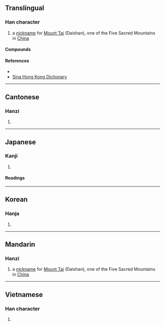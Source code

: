{{character info/new}}
==Translingual==

===Han character===
{{Han char|rn=46|rad=山|as=05|sn=8|four=23772|canj=OPU|ids=⿱代山}}

# a [[nickname]] for [[w:Mount Tai|Mount Tai]] (Daishan), one of the Five Sacred Mountains in [[China]]

====Compounds====
{{zh-der|岱宗|岱嶽|河岱|海岱}}

====References====
* {{Han ref|kx=0309.280|dkj=07997|dj=0609.240|hdz=10767.150|uh=5CB1|ud=23729|bh=A9A7|bd=43431}}
* [http://dictionary.sina.com.hk/p/word/%A9%A7 Sina Hong Kong Dictionary]

----

==Cantonese==

===Hanzi===
{{yue-hanzi|jyut=[[doi6]]|y=doi6}}

# {{defn|lang=yue|sort=山05}}

----

==Japanese==

===Kanji===
{{ja-kanji|grade=|rs=山05}}

# {{defn|lang=ja|sort=山05}}

====Readings====
{{ja-readings
|goon=[[だい]] (dai)
|kanon=[[たい]] (tai)
|kun=[[かわりあう]] (kawariau), [[はじめ]] (hajime)}}

----

==Korean==

===Hanja===
{{ko-hanja|hangeul=대|rv=dae|mr=tae}}

# {{defn|lang=ko|sort=山05}}

----

==Mandarin==

===Hanzi===
{{cmn-hanzi|pin=[[dài]] ([[dai4]])|wg=tai<sup>4</sup>}}

# a [[nickname]] for [[w:Mount Tai|Mount Tai]] (Daishan), one of the Five Sacred Mountains in [[China]]
#: {{zh-x|岱宗 夫 如何, 齐鲁 青 未 了{liǎo}|ref='''Tang Dynasty''', 杜甫 ({{w|Du Fu}}), {{w2|zh|望岳}}}}

----

==Vietnamese==

===Han character===
{{vi-hantu|[[đại]], [[đồi]], [[đai]]|rs=山05}}

# {{defn|lang=vi|sort=山05}}